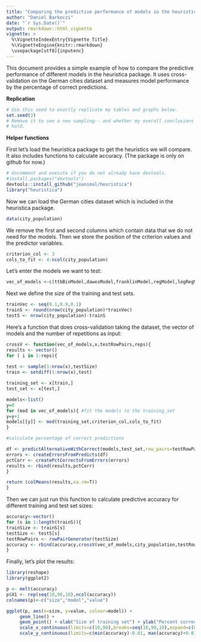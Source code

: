 ```yaml
---
title: "Comparing the predictive performance of models in the heuristica package"
author: "Daniel Barkoczi"
date: "`r Sys.Date()`"
output: rmarkdown::html_vignette
vignette: >
  %\VignetteIndexEntry{Vignette Title}
  %\VignetteEngine{knitr::rmarkdown}
  \usepackage[utf8]{inputenc}
---
```


This document provides a simple example of how to compare the predictive performance of different models in the heuristica package. It uses cross-validation on the German cities dataset and measures model performance by the percentage of correct predictions.

**Replication**

```r
# Use this seed to exactly replicate my tables and graphs below.
set.seed(3)
# Remove it to see a new sampling-- and whether my overall conclusions still
# hold.

```
**Helper functions**

First let's load the heuristica package to get the heuristics we will compare.  It also includes functions to calculate accuracy.  (The package is only on github for now.)

```r
# Uncomment and execute if you do not already have devtools.
#install.packages("devtools") 
devtools::install_github("jeanimal/heuristica")
library("heuristica")
```

Now we can load the German cities dataset which is included in the heuristica package.

```r
data(city_population)
```

We remove the first and second columns which contain data that we do not need for the models.
Then we store the position of the criterion values and the predictor variables.
```r
criterion_col <- 3
cols_to_fit <- 4:ncol(city_population)
```
Let's enter the models we want to test:
```r
vec_of_models <-c(ttbBinModel,dawesModel,franklinModel,regModel,logRegModel)
```
Next we define the size of the training and test sets.
```r
trainVec <- seq(0.1,0.9,0.1)
trainS <- round(nrow(city_population)*trainVec)
testS <- nrow(city_population)-trainS
```
Here's a function that does cross-validation taking the dataset, the vector of models and the number of repetitions as input:
```r
crossV <- function(vec_of_models,x,testRowPairs,reps){
results <- vector()
for ( i in 1:reps){
  
test <- sample(1:nrow(x),testSize)
train <- setdiff(1:nrow(x),test)

training_set <- x[train,]
test_set <- x[test,]

models<-list()
y=0
for (mod in vec_of_models){ #fit the models to the training_set
y=y+1
models[[y]] <- mod(training_set,criterion_col,cols_to_fit)  
}  

#calculate percentage of correct predictions

df <- predictAlternativeWithCorrect(models,test_set,row_pairs=testRowPairs)
errors <- createErrorsFromPredicts(df)
pctCorr <- createPctCorrectsFromErrors(errors)
results <- rbind(results,pctCorr)
}

return (colMeans(results,na.rm=T))  
}  
```
Then we can just run this function to calculate predictive accuracy for different training and test set sizes:
```r
accuracy<-vector()
for (s in 1:length(trainS)){
trainSize <- trainS[s]
testSize <- testS[s]
testRowPairs <- rowPairGenerator(testSize)
accuracy <- rbind(accuracy,crossV(vec_of_models,city_population,testRowPairs,5))
}
```
Finally, let's plot the results:
```r
library(reshape)
library(ggplot2)

p <- melt(accuracy)
p$X1 <- rep(seq(10,90,10),ncol(accuracy))
colnames(p)<-c("size","model","value")

ggplot(p, aes(x=size, y=value, colour=model)) + 
     geom_line() +
     geom_point() + xlab("Size of training set") + ylab("Percent correct")+
     scale_x_continuous(limits=c(10,90),breaks=seq(10,90,10),expand=c(0.01,0.01)) +
     scale_y_continuous(limits=c(min(accuracy)-0.01, max(accuracy)+0.01),breaks=seq(0.6,0.8, 0.1),expand=c(0.01,0.01))

```
